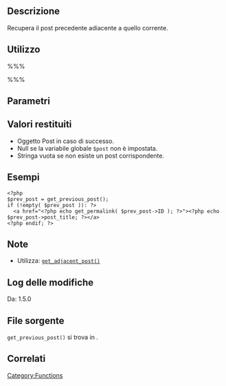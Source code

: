 {{Languages|
{{en|Function Reference/get_previous_post}}
{{it|Riferimento_funzioni/get_previous_post}}
}}
== Descrizione ==
Recupera il post precedente adiacente a quello corrente.

== Utilizzo ==
%%%<?php get_previous_post( $in_same_cat, $excluded_categories ) ?>%%%

== Parametri ==
{{it:Parameter|$in_same_cat|boolean|Indica se il post deve essere nella stessa categoria di quello corrente.|opzionale|false}}
{{it:Parameter|$excluded_categories|string|ID delle categorie da escludere.|opzionale|&#39;&#39;}}

== Valori restituiti ==
* Oggetto Post in caso di successo.
* Null se la variabile globale <tt>$post</tt> non è impostata.
* Stringa vuota se non esiste un post corrispondente.

== Esempi ==
<pre>
<?php
$prev_post = get_previous_post();
if (!empty( $prev_post )): ?>
  <a href="<?php echo get_permalink( $prev_post->ID ); ?>"><?php echo $prev_post->post_title; ?></a>
<?php endif; ?>
</pre>

== Note ==
* Utilizza: [[it:Riferimento_funzioni/get_adjacent_post|<tt>get_adjacent_post()</tt>]]

== Log delle modifiche ==
Da: 1.5.0

== File sorgente ==
<!-- Need links to current source code files -->
<tt>get_previous_post()</tt> si trova in {{Trac|wp-includes/link-template.php}}.

== Correlati ==
<!--
    To Do:
    Need to find related functions.
    Need to create groups of functions and create templates to add them to a page quickly.
    Some functions may be related to many groups of functions.
-->

{{it:Tag Footer}}

[[Category:Functions]]